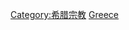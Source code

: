 {{Commonscat|Christianity in Greece}}
{{Cat main}}
[[Category:希腊宗教|Category:希腊宗教]]
[[Category:歐洲各國基督教|Greece]]